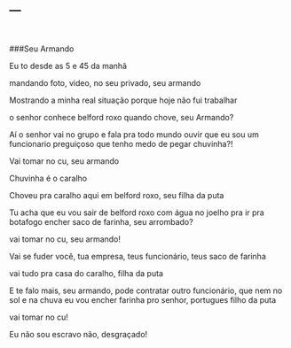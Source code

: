 ---
---

<link rel="stylesheet" href="styles.css" type="text/css">


<br>

###Seu Armando

Eu to desde as 5 e 45 da manhã

mandando foto, video, no seu privado, seu armando

Mostrando a minha real situação porque hoje não fui trabalhar

o senhor conhece belford roxo quando chove, seu Armando?

Aí o senhor vai no grupo e fala pra todo mundo ouvir que eu sou um funcionario preguiçoso que tenho medo de pegar chuvinha?!

Vai tomar no cu, seu armando

Chuvinha é o caralho

Choveu pra caralho aqui em belford roxo, seu filha da puta

Tu acha que eu vou sair de belford roxo com água no joelho pra ir pra botafogo encher saco de farinha, seu arrombado?

vai tomar no cu, seu armando!

Vai se fuder você, tua empresa, teus funcionário, teus saco de farinha

vai tudo pra casa do caralho, filha da puta

E te falo mais, seu armando, pode contratar outro funcionário, que nem no sol e na chuva eu vou encher farinha pro senhor, portugues filho da puta

vai tomar no cu!

Eu não sou escravo não, desgraçado!

<br>